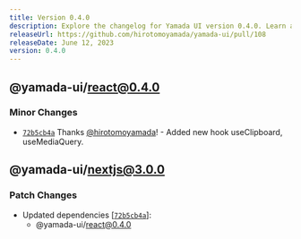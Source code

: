 ```yaml
---
title: Version 0.4.0
description: Explore the changelog for Yamada UI version 0.4.0. Learn about the latest features, bug fixes, and improvements.
releaseUrl: https://github.com/hirotomoyamada/yamada-ui/pull/108
releaseDate: June 12, 2023
version: 0.4.0
---
```


## @yamada-ui/react@0.4.0

### Minor Changes

- [`72b5cb4a`](https://github.com/hirotomoyamada/yamada-ui/commit/72b5cb4a514743144336f79df29ce48939b22f2d) Thanks [@hirotomoyamada](https://github.com/hirotomoyamada)! - Added new hook useClipboard, useMediaQuery.

## @yamada-ui/nextjs@3.0.0

### Patch Changes

- Updated dependencies \[[`72b5cb4a`](https://github.com/hirotomoyamada/yamada-ui/commit/72b5cb4a514743144336f79df29ce48939b22f2d)]:
  - @yamada-ui/react@0.4.0
